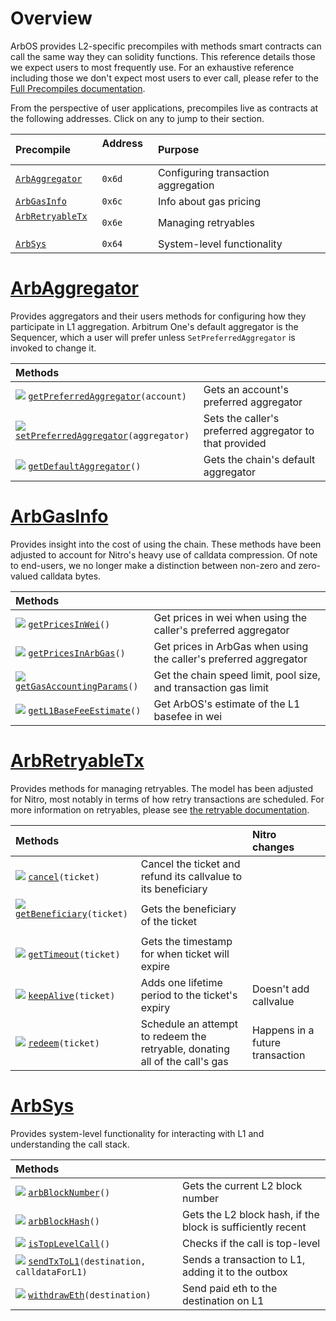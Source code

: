 # Overview

ArbOS provides L2-specific precompiles with methods smart contracts can call the same way they can solidity functions. This reference details those we expect users to most frequently use. For an exhaustive reference including those we don't expect most users to ever call, please refer to the [Full Precompiles documentation](precompiles.mdx).

From the perspective of user applications, precompiles live as contracts at the following addresses. Click on any to jump to their section.

| Precompile                                     | Address &nbsp; | Purpose                             |
| :--------------------------------------------- | :------------- | :---------------------------------- |
| [`ArbAggregator`][arbaggregator_link]          | `0x6d`         | Configuring transaction aggregation |
| [`ArbGasInfo`][arbgasinfo_link]                | `0x6c`         | Info about gas pricing              |
| [`ArbRetryableTx`][arbretryabletx_link] &nbsp; | `0x6e`         | Managing retryables                 |
| [`ArbSys`][arbsys_link]                        | `0x64`         | System-level functionality          |

[arbaggregator_link]: https://github.com/OffchainLabs/nitro/blob/master/precompiles/ArbAggregator.go
[arbgasinfo_link]: https://github.com/OffchainLabs/nitro/blob/master/precompiles/ArbGasInfo.go
[arbretryabletx_link]: https://github.com/OffchainLabs/nitro/blob/master/precompiles/ArbRetryableTx.go
[arbsys_link]: https://github.com/OffchainLabs/nitro/blob/master/precompiles/ArbSys.go

# [ArbAggregator][arbaggregator_link]

Provides aggregators and their users methods for configuring how they participate in L1 aggregation. Arbitrum One's default aggregator is the Sequencer, which a user will prefer unless `SetPreferredAggregator` is invoked to change it.

| Methods                                                                  |                                                         |
| :----------------------------------------------------------------------- | :------------------------------------------------------ |
| [![](../assets/e.png)][as0] [`getPreferredAggregator`][a0]`(account)`    | Gets an account's preferred aggregator                  |
| [![](../assets/e.png)][as1] [`setPreferredAggregator`][a1]`(aggregator)` | Sets the caller's preferred aggregator to that provided |
| [![](../assets/e.png)][as2] [`getDefaultAggregator`][a2]`()`             | Gets the chain's default aggregator                     |

[a0]: https://github.com/OffchainLabs/nitro/blob/704e82bb38ae3ccd70c35e31934c7b45f6c25561/precompiles/ArbAggregator.go#L22
[a1]: https://github.com/OffchainLabs/nitro/blob/704e82bb38ae3ccd70c35e31934c7b45f6c25561/precompiles/ArbAggregator.go#L39
[a2]: https://github.com/OffchainLabs/nitro/blob/704e82bb38ae3ccd70c35e31934c7b45f6c25561/precompiles/ArbAggregator.go#L48
[as0]: https://github.com/OffchainLabs/nitro/blob/704e82bb38ae3ccd70c35e31934c7b45f6c25561/solgen/src/precompiles/ArbAggregator.sol#L28
[as1]: https://github.com/OffchainLabs/nitro/blob/704e82bb38ae3ccd70c35e31934c7b45f6c25561/solgen/src/precompiles/ArbAggregator.sol#L32
[as2]: https://github.com/OffchainLabs/nitro/blob/704e82bb38ae3ccd70c35e31934c7b45f6c25561/solgen/src/precompiles/ArbAggregator.sol#L35

# [ArbGasInfo][arbgasinfo_link]

Provides insight into the cost of using the chain. These methods have been adjusted to account for Nitro's heavy use of calldata compression. Of note to end-users, we no longer make a distinction between non-zero and zero-valued calldata bytes.

| Methods                                                          |                                                                   |
| :--------------------------------------------------------------- | :---------------------------------------------------------------- |
| [![](../assets/e.png)][gis1] [`getPricesInWei`][gi1]`()`         | Get prices in wei when using the caller's preferred aggregator    |
| [![](../assets/e.png)][gis3] [`getPricesInArbGas`][gi3]`()`      | Get prices in ArbGas when using the caller's preferred aggregator |
| [![](../assets/e.png)][gis4] [`getGasAccountingParams`][gi4]`()` | Get the chain speed limit, pool size, and transaction gas limit   |
| [![](../assets/e.png)][gis11] [`getL1BaseFeeEstimate`][gi11]`()` | Get ArbOS's estimate of the L1 basefee in wei                     |

[gi1]: https://github.com/OffchainLabs/nitro/blob/3f504c57fba8ddf0759b7a55b4108e0bf5a078b3/precompiles/ArbGasInfo.go#L63
[gi3]: https://github.com/OffchainLabs/nitro/blob/3f504c57fba8ddf0759b7a55b4108e0bf5a078b3/precompiles/ArbGasInfo.go#L99
[gi4]: https://github.com/OffchainLabs/nitro/blob/3f504c57fba8ddf0759b7a55b4108e0bf5a078b3/precompiles/ArbGasInfo.go#L111
[gi11]: https://github.com/OffchainLabs/nitro/blob/3f504c57fba8ddf0759b7a55b4108e0bf5a078b3/precompiles/ArbGasInfo.go#L150
[gis1]: https://github.com/OffchainLabs/nitro/blob/3f504c57fba8ddf0759b7a55b4108e0bf5a078b3/solgen/src/precompiles/ArbGasInfo.sol#L58
[gis3]: https://github.com/OffchainLabs/nitro/blob/3f504c57fba8ddf0759b7a55b4108e0bf5a078b3/solgen/src/precompiles/ArbGasInfo.sol#L83
[gis4]: https://github.com/OffchainLabs/nitro/blob/3f504c57fba8ddf0759b7a55b4108e0bf5a078b3/solgen/src/precompiles/ArbGasInfo.sol#L94
[gis11]: https://github.com/OffchainLabs/nitro/blob/3f504c57fba8ddf0759b7a55b4108e0bf5a078b3/solgen/src/precompiles/ArbGasInfo.sol#L122

# [ArbRetryableTx][arbretryabletx_link]

Provides methods for managing retryables. The model has been adjusted for Nitro, most notably in terms of how retry transactions are scheduled. For more information on retryables, please see [the retryable documentation](arbos#Retryables).

| Methods                                                               |                                                                                    | Nitro changes                   |
| :-------------------------------------------------------------------- | :--------------------------------------------------------------------------------- | :------------------------------ |
| [![](../assets/e.png)][rts0] [`cancel`][rt0]`(ticket)`                | Cancel the ticket and refund its callvalue to its beneficiary                      |                                 |
| [![](../assets/e.png)][rts1] [`getBeneficiary`][rt1]`(ticket)` &nbsp; | Gets the beneficiary of the ticket                                                 |                                 |
| [![](../assets/e.png)][rts3] [`getTimeout`][rt3]`(ticket)`            | Gets the timestamp for when ticket will expire                                     |                                 |
| [![](../assets/e.png)][rts4] [`keepAlive`][rt4]`(ticket)`             | Adds one lifetime period to the ticket's expiry                                    | Doesn't add callvalue           |
| [![](../assets/e.png)][rts5] [`redeem`][rt5]`(ticket)`                | Schedule an attempt to redeem the retryable, donating all of the call's gas &nbsp; | Happens in a future transaction |

[rt0]: https://github.com/OffchainLabs/nitro/blob/704e82bb38ae3ccd70c35e31934c7b45f6c25561/precompiles/ArbRetryableTx.go#L184
[rt1]: https://github.com/OffchainLabs/nitro/blob/704e82bb38ae3ccd70c35e31934c7b45f6c25561/precompiles/ArbRetryableTx.go#L171
[rt3]: https://github.com/OffchainLabs/nitro/blob/704e82bb38ae3ccd70c35e31934c7b45f6c25561/precompiles/ArbRetryableTx.go#L115
[rt4]: https://github.com/OffchainLabs/nitro/blob/704e82bb38ae3ccd70c35e31934c7b45f6c25561/precompiles/ArbRetryableTx.go#L132
[rt5]: https://github.com/OffchainLabs/nitro/blob/704e82bb38ae3ccd70c35e31934c7b45f6c25561/precompiles/ArbRetryableTx.go#L36
[rts0]: https://github.com/OffchainLabs/nitro/blob/704e82bb38ae3ccd70c35e31934c7b45f6c25561/solgen/src/precompiles/ArbRetryableTx.sol#L70
[rts1]: https://github.com/OffchainLabs/nitro/blob/704e82bb38ae3ccd70c35e31934c7b45f6c25561/solgen/src/precompiles/ArbRetryableTx.sol#L63
[rts3]: https://github.com/OffchainLabs/nitro/blob/704e82bb38ae3ccd70c35e31934c7b45f6c25561/solgen/src/precompiles/ArbRetryableTx.sol#L45
[rts4]: https://github.com/OffchainLabs/nitro/blob/704e82bb38ae3ccd70c35e31934c7b45f6c25561/solgen/src/precompiles/ArbRetryableTx.sol#L55
[rts5]: https://github.com/OffchainLabs/nitro/blob/704e82bb38ae3ccd70c35e31934c7b45f6c25561/solgen/src/precompiles/ArbRetryableTx.sol#L32

# [ArbSys][arbsys_link]

Provides system-level functionality for interacting with L1 and understanding the call stack.

| Methods                                                                      |                                                             |
| :--------------------------------------------------------------------------- | :---------------------------------------------------------- |
| [![](../assets/e.png)][ss0] [`arbBlockNumber`][s0]`()`                       | Gets the current L2 block number                            |
| [![](../assets/e.png)][ss1] [`arbBlockHash`][s1]`()`                         | Gets the L2 block hash, if the block is sufficiently recent |
| [![](../assets/e.png)][ss5] [`isTopLevelCall`][s5]`()`                       | Checks if the call is top-level                             |
| [![](../assets/e.png)][ss9] [`sendTxToL1`][s9]`(destination, calldataForL1)` | Sends a transaction to L1, adding it to the outbox          |
| [![](../assets/e.png)][ss11] [`withdrawEth`][s11]`(destination)`             | Send paid eth to the destination on L1                      |

[s0]: https://github.com/OffchainLabs/nitro/blob/704e82bb38ae3ccd70c35e31934c7b45f6c25561/precompiles/ArbSys.go#L30
[s1]: https://github.com/OffchainLabs/nitro/blob/704e82bb38ae3ccd70c35e31934c7b45f6c25561/precompiles/ArbSys.go#L35
[s5]: https://github.com/OffchainLabs/nitro/blob/704e82bb38ae3ccd70c35e31934c7b45f6c25561/precompiles/ArbSys.go#L66
[s9]: https://github.com/OffchainLabs/nitro/blob/704e82bb38ae3ccd70c35e31934c7b45f6c25561/precompiles/ArbSys.go#L98
[s11]: https://github.com/OffchainLabs/nitro/blob/704e82bb38ae3ccd70c35e31934c7b45f6c25561/precompiles/ArbSys.go#L187
[ss0]: https://github.com/OffchainLabs/nitro/blob/704e82bb38ae3ccd70c35e31934c7b45f6c25561/solgen/src/precompiles/ArbSys.sol#L31
[ss1]: https://github.com/OffchainLabs/nitro/blob/704e82bb38ae3ccd70c35e31934c7b45f6c25561/solgen/src/precompiles/ArbSys.sol#L37
[ss5]: https://github.com/OffchainLabs/nitro/blob/704e82bb38ae3ccd70c35e31934c7b45f6c25561/solgen/src/precompiles/ArbSys.sol#L61
[ss9]: https://github.com/OffchainLabs/nitro/blob/704e82bb38ae3ccd70c35e31934c7b45f6c25561/solgen/src/precompiles/ArbSys.sol#L100
[ss11]: https://github.com/OffchainLabs/nitro/blob/704e82bb38ae3ccd70c35e31934c7b45f6c25561/solgen/src/precompiles/ArbSys.sol#L92
